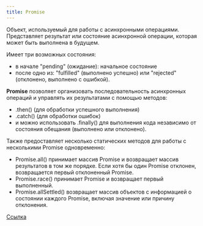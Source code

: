 ```yaml
---
title: Promise
---
```


Объект, используемый для работы с асинхронными операциями. Представляет результат или состояние асинхронной операции, которая может быть выполнена в будущем.

Имеет три возможных состояния:

- в начале "pending" (ожидание): начальное состояние
- после одно из: "fulfilled" (выполнено успешно) или "rejected" (отклонено, выполнено с ошибкой).

**Promise** позволяет организовать последовательность асинхронных операций и управлять их результатами с помощью методов:

- .then() (для обработки успешного выполнения)
- .catch() (для обработки ошибок)
- и можно использовать .finally() для выполнения кода независимо от состояния обещания (выполнено или отклонено).

Также предоставляет несколько статических методов для работы с несколькими Promise одновременно:

- Promise.all() принимает массив Promise и возвращает массив результатов в том же порядке. Если хотя бы один Promise отклонен, возвращается первый отклоненный Promise.
- Promise.race() принимает Promise и возвращает первый выполненный.
- Promise.allSettled() возвращает массив объектов с информацией о состоянии каждого Promise, включая значение или причину отклонения.

[Ссылка](https://learn.javascript.ru/async)
